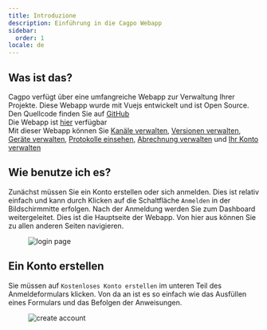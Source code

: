 ```yaml
---
title: Introduzione
description: Einführung in die Cagpo Webapp
sidebar:
  order: 1
locale: de
---
```


## Was ist das?

Cagpo verfügt über eine umfangreiche Webapp zur Verwaltung Ihrer Projekte. Diese Webapp wurde mit Vuejs entwickelt und ist Open Source. Den Quellcode finden Sie auf [GitHub](https://github.com/Cap-go/capgo/tree/main/src/) \
Die Webapp ist [hier](https://web.capgo.app/) verfügbar \
Mit dieser Webapp können Sie [Kanäle verwalten](/docs/webapp/channels/), [Versionen verwalten](/docs/webapp/bundles/), [Geräte verwalten](/docs/webapp/devices/), [Protokolle einsehen](/docs/webapp/logs/), [Abrechnung verwalten](/docs/webapp/settings/) und [Ihr Konto verwalten](/docs/webapp/settings/)

## Wie benutze ich es?

Zunächst müssen Sie ein Konto erstellen oder sich anmelden. Dies ist relativ einfach und kann durch Klicken auf die Schaltfläche `Anmelden` in der Bildschirmmitte erfolgen. Nach der Anmeldung werden Sie zum Dashboard weitergeleitet. Dies ist die Hauptseite der Webapp. Von hier aus können Sie zu allen anderen Seiten navigieren.

<figure><img src="/login.webp" alt="login page" /><figcaption></figcaption></figure>

## Ein Konto erstellen

Sie müssen auf `Kostenloses Konto erstellen` im unteren Teil des Anmeldeformulars klicken. Von da an ist es so einfach wie das Ausfüllen eines Formulars und das Befolgen der Anweisungen.

<figure><img src="/create-account.webp" alt="create account" /><figcaption></figcaption></figure>

